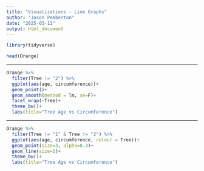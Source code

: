 ```yaml
---
title: "Visualizations - Line Graphs"
author: "Jason Pemberton"
date: "2025-03-11"
output: html_document
---
```


```r
library(tidyverse)
```

```r
head(Orange)
```

---

```r
Orange %>% 
  filter(Tree != "2") %>% 
  ggplot(aes(age, circumference))+
  geom_point()+
  geom_smooth(method = lm, se=F)+
  facet_wrap(~Tree)+
  theme_bw()+
  labs(title="Tree Age vs Circumference")
```

---

```r
Orange %>% 
  filter(Tree != "1" & Tree != "2") %>% 
  ggplot(aes(age, circumference, colour = Tree))+
  geom_point(size=3, alpha=0.3)+
  geom_line(size=1)+
  theme_bw()+
  labs(title="Tree Age vs Circumference")

```

